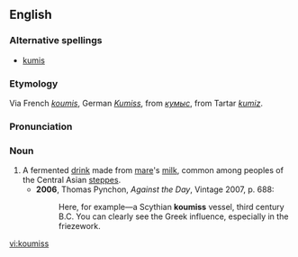 ==English==
===Alternative spellings===
*[[kumis]]

===Etymology===
Via French ''[[koumis]]'', German ''[[Kumiss]]'', from {{Russ.}} ''[[кумыс]]'', from Tartar ''[[kumiz]]''.

===Pronunciation===
{{IPA|/ˈkuːmɪs/}}

===Noun===
{{en-noun|-}}

# A fermented [[drink]] made from [[mare]]'s [[milk]], common among peoples of the Central Asian [[steppes]].
#*'''2006''', Thomas Pynchon, ''Against the Day'', Vintage 2007, p. 688:
#*:Here, for example—a Scythian '''koumiss''' vessel, third century B.C.  You can clearly see the Greek influence, especially in the friezework.

[[vi:koumiss]]